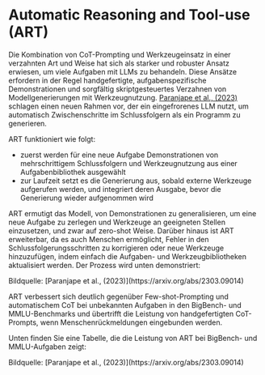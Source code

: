# Automatic Reasoning and Tool-use (ART)


Die Kombination von CoT-Prompting und Werkzeugeinsatz in einer verzahnten Art und Weise hat sich als starker und robuster Ansatz erwiesen, um viele Aufgaben mit LLMs zu behandeln. Diese Ansätze erfordern in der Regel handgefertigte, aufgabenspezifische Demonstrationen und sorgfältig skriptgesteuertes Verzahnen von Modellgenerierungen mit Werkzeugnutzung. [Paranjape et al., (2023)](https://arxiv.org/abs/2303.09014) schlagen einen neuen Rahmen vor, der ein eingefrorenes LLM nutzt, um automatisch Zwischenschritte im Schlussfolgern als ein Programm zu generieren.

ART funktioniert wie folgt:
- zuerst werden für eine neue Aufgabe Demonstrationen von mehrschrittigem Schlussfolgern und Werkzeugnutzung aus einer Aufgabenbibliothek ausgewählt
- zur Laufzeit setzt es die Generierung aus, sobald externe Werkzeuge aufgerufen werden, und integriert deren Ausgabe, bevor die Generierung wieder aufgenommen wird

ART ermutigt das Modell, von Demonstrationen zu generalisieren, um eine neue Aufgabe zu zerlegen und Werkzeuge an geeigneten Stellen einzusetzen, und zwar auf zero-shot Weise. Darüber hinaus ist ART erweiterbar, da es auch Menschen ermöglicht, Fehler in den Schlussfolgerungsschritten zu korrigieren oder neue Werkzeuge hinzuzufügen, indem einfach die Aufgaben- und Werkzeugbibliotheken aktualisiert werden. Der Prozess wird unten demonstriert:

<Screenshot src={ART} alt="ART" />
Bildquelle: [Paranjape et al., (2023)](https://arxiv.org/abs/2303.09014)

ART verbessert sich deutlich gegenüber Few-shot-Prompting und automatischem CoT bei unbekannten Aufgaben in den BigBench- und MMLU-Benchmarks und übertrifft die Leistung von handgefertigten CoT-Prompts, wenn Menschenrückmeldungen eingebunden werden.

Unten finden Sie eine Tabelle, die die Leistung von ART bei BigBench- und MMLU-Aufgaben zeigt:

<Screenshot src={ART2} alt="ART2" />
Bildquelle: [Paranjape et al., (2023)](https://arxiv.org/abs/2303.09014)
